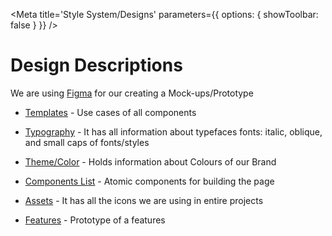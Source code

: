 
<Meta title='Style System/Designs' parameters={{ options: { showToolbar: false } }} />

# Design Descriptions

We are using [Figma](https://www.figma.com/) for our creating a Mock-ups/Prototype

-   [Templates](https://www.designedbyalok.com/links/) - Use cases of all components

-   [Typography](https://www.figma.com/file/kKEE3r3h9OcHuhs0vnwMG9/Colors-%26-Typography?node-id=4%3A3) - It has all information about typefaces fonts: italic, oblique, and small caps of fonts/styles

-   [Theme/Color](https://www.figma.com/file/kKEE3r3h9OcHuhs0vnwMG9/Colors-%26-Typography?node-id=0%3A1) - Holds information about Colours of our Brand

-   [Components List](https://www.figma.com/files/drafts?fuid=1103974723664924599) - Atomic components for building the page

-   [Assets](https://www.figma.com/file/kKEE3r3h9OcHuhs0vnwMG9/Colors-%26-Typography?node-id=34%3A92) - It has all the icons we are using in entire projects

-   [Features](https://www.designedbyalok.com/links/) - Prototype of a features
